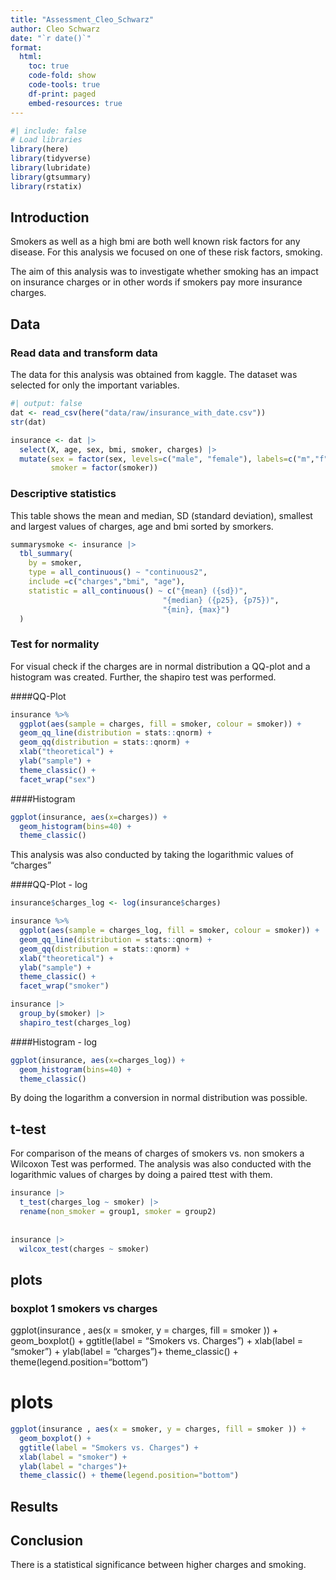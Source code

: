 ```yaml
---
title: "Assessment_Cleo_Schwarz"
author: Cleo Schwarz
date: "`r date()`"
format: 
  html:
    toc: true
    code-fold: show
    code-tools: true
    df-print: paged
    embed-resources: true 
---
```


```r
#| include: false 
# Load libraries
library(here) 
library(tidyverse) 
library(lubridate) 
library(gtsummary)
library(rstatix)
```

## Introduction

Smokers as well as a high bmi are both well known risk factors for any disease. 
For this analysis we focused on one of these risk factors, smoking. 

The aim of this analysis was to investigate whether smoking has an impact on insurance charges or in other words if smokers pay more insurance charges.

## Data

### Read data and transform data

The data for this analysis was obtained from kaggle. 
The dataset was selected for only the important variables. 

```r
#| output: false
dat <- read_csv(here("data/raw/insurance_with_date.csv"))
str(dat)

insurance <- dat |> 
  select(X, age, sex, bmi, smoker, charges) |> 
  mutate(sex = factor(sex, levels=c("male", "female"), labels=c("m","f")), 
         smoker = factor(smoker))
```

### Descriptive statistics

This table shows the mean and median, SD (standard deviation), smallest and largest values of charges, age and bmi sorted by smorkers.

```r
summarysmoke <- insurance |>
  tbl_summary(
    by = smoker, 
    type = all_continuous() ~ "continuous2", 
    include =c("charges","bmi", "age"),
    statistic = all_continuous() ~ c("{mean} ({sd})",
                                  "{median} ({p25}, {p75})",
                                  "{min}, {max}")
  ) 
```

### Test for normality

For visual check if the charges are in normal distribution a QQ-plot and a histogram was created. Further, the shapiro test was performed. 

####QQ-Plot

```r
insurance %>%
  ggplot(aes(sample = charges, fill = smoker, colour = smoker)) + 
  geom_qq_line(distribution = stats::qnorm) +
  geom_qq(distribution = stats::qnorm) + 
  xlab("theoretical") +
  ylab("sample") +
  theme_classic() +
  facet_wrap("sex")
```

####Histogram

```r
ggplot(insurance, aes(x=charges)) +
  geom_histogram(bins=40) +
  theme_classic()
```

This analysis was also conducted by taking the logarithmic values of "charges"

####QQ-Plot - log

```r
insurance$charges_log <- log(insurance$charges)

insurance %>%
  ggplot(aes(sample = charges_log, fill = smoker, colour = smoker)) + 
  geom_qq_line(distribution = stats::qnorm) +
  geom_qq(distribution = stats::qnorm) + 
  xlab("theoretical") +
  ylab("sample") +
  theme_classic() +
  facet_wrap("smoker")

insurance |> 
  group_by(smoker) |> 
  shapiro_test(charges_log)
```

####Histogram - log

```r
ggplot(insurance, aes(x=charges_log)) +
  geom_histogram(bins=40) +
  theme_classic()
```

By doing the logarithm a conversion in normal distribution was possible.

## t-test

For comparison of the means of charges of smokers vs. non smokers a Wilcoxon Test was performed. The analysis was also conducted with the logarithmic values of charges by doing a paired ttest with them.

```r

insurance |> 
  t_test(charges_log ~ smoker) |> 
  rename(non_smoker = group1, smoker = group2)
         
  
insurance |> 
  wilcox_test(charges ~ smoker) 

```

## plots

### boxplot 1 smokers vs charges

ggplot(insurance , aes(x = smoker, y = charges, fill = smoker )) + geom_boxplot() + ggtitle(label = "Smokers vs. Charges") + xlab(label = "smoker") + ylab(label = "charges")+ theme_classic() + theme(legend.position="bottom")

# plots 
```r
ggplot(insurance , aes(x = smoker, y = charges, fill = smoker )) + 
  geom_boxplot() +
  ggtitle(label = "Smokers vs. Charges") +
  xlab(label = "smoker") +
  ylab(label = "charges")+
  theme_classic() + theme(legend.position="bottom")
```


## Results

## Conclusion

There is a statistical significance between higher charges and smoking.
